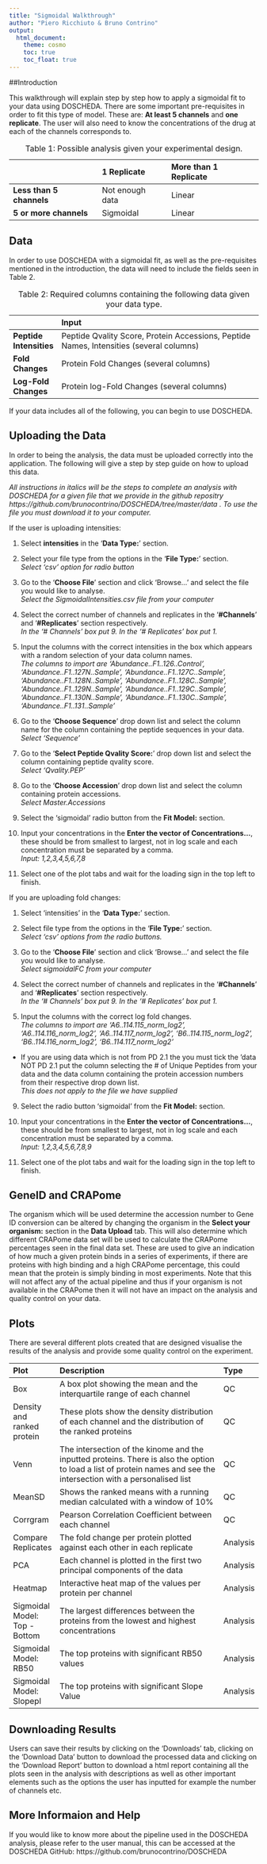```yaml
---
title: "Sigmoidal Walkthrough"
author: "Piero Ricchiuto & Bruno Contrino"
output: 
  html_document:
    theme: cosmo
    toc: true
    toc_float: true
---
```



##Introduction

This walkthrough will explain step by step how to apply a sigmoidal fit to your data using DOSCHEDA. There are some important pre-requisites in order to fit this type of model. These are: **At least 5 channels** and **one replicate**. The user will also need to know the concentrations of the drug at each of the channels corresponds to.


|                     |1 Replicate |More than 1 Replicate |
|:--------------------|:-----------|:---------------------|
|**Less than 5 channels** |Not enough data      |Linear                |
|**5 or more channels**   |Sigmoidal   |Linear                |

Table: Table 1: Possible analysis given your experimental design.

## Data

In order to use DOSCHEDA with a sigmoidal fit, as well as the pre-requisites mentioned in the introduction, the data will need to include the fields seen in Table 2. 


|                    |Input                                                                                   |
|:-------------------|:---------------------------------------------------------------------------------------|
|**Peptide Intensities** |Peptide Qvality Score, Protein Accessions, Peptide Names, Intensities (several columns) |
|**Fold Changes**        |Protein Fold Changes (several columns)           |
|**Log-Fold Changes**    |Protein log-Fold Changes (several columns)     |

Table: Table 2: Required columns containing the following data given your data type. 


If your data includes all of the following, you can begin to use DOSCHEDA. 

## Uploading the Data

In order to being the analysis, the data must be uploaded correctly into the application.
The following will give a step by step guide on how to upload this data. 

*All instructions in italics will be the steps to complete an analysis with DOSCHEDA for a given file that we provide in the github repositry https://github.com/brunocontrino/DOSCHEDA/tree/master/data . To use the file you must download it to your computer.*

If the user is uploading intensities: 

1. Select **intensities** in the '**Data  Type:**' section.

2. Select your file type from the options in the '**File Type:**' section.  
        *Select 'csv' option for radio button*

3. Go to the '**Choose File**' section and click 'Browse...' and select the file you would like to analyse.  
   *Select the SigmoidalIntensities.csv file from your computer*

4. Select the correct number of channels and replicates in the '**\#Channels**' and '**\#Replicates**' section respectively.   
   *In the '\# Channels' box put 9. In the '\# Replicates' box put 1.*

5. Input the columns with the correct intensities in the box which appears with a random selection of your data column names.   
  *The columns to import are 'Abundance..F1..126..Control', 'Abundance..F1..127N..Sample', 'Abundance..F1..127C..Sample', 'Abundance..F1..128N..Sample', 'Abundance..F1..128C..Sample', 'Abundance..F1..129N..Sample', 'Abundance..F1..129C..Sample', 'Abundance..F1..130N..Sample', 'Abundance..F1..130C..Sample', 'Abundance..F1..131..Sample'*

6. Go to the '**Choose Sequence**' drop down list and select the column name for the column containing the peptide sequences in your data.   
  *Select 'Sequence'*

7. Go to the '**Select Peptide Qvality Score:**' drop down list and select the column containing peptide qvality score.  
  *Select 'Qvality.PEP'*
  
8. Go to the '**Choose Accession**' drop down list and select the column containing protein accessions.  
*Select Master.Accessions*

9. Select the 'sigmoidal’ radio button from the **Fit Model:** section.

10. Input your concentrations in the **Enter the vector of Concentrations...**, these should be from smallest to largest, not in log scale and each concentration must be separated by a comma.  
*Input: 1,2,3,4,5,6,7,8*


11. Select one of the plot tabs and wait for the loading sign in the top left to finish. 


If you are uploading fold changes: 

1. Select 'intensities' in the '**Data  Type:**' section.

2. Select file type from the options in the '**File Type:**' section.  
  *Select 'csv' options from the radio buttons.*

3. Go to the '**Choose File**' section and click 'Browse...' and select the file you would like to analyse.  
  *Select sigmoidalFC from your computer* 

4. Select the correct number of channels and replicates in the '**\#Channels**' and '**\#Replicates**' section respectively.  
   *In the '\# Channels' box put 9. In the '\# Replicates' box put 1.*

5. Input the columns with the correct log fold changes.  
  *The columns to import are 'A6..114.115_norm_log2',	'A6..114.116_norm_log2',	'A6..114.117_norm_log2',	 'B6..114.115_norm_log2',	'B6..114.116_norm_log2',	'B6..114.117_norm_log2'*    
 + If you are using data which is not from PD 2.1 the you must tick the 'data NOT PD 2.1 put the column selecting the \# of Unique Peptides from your data and the data column containing the protein accession numbers from their respective drop down list.  
 *This does not apply to the file we have supplied*


9. Select the radio button 'sigmoidal' from the **Fit Model:** section.

10. Input your concentrations in the **Enter the vector of Concentrations...**, these should be from smallest to largest, not in log scale and each concentration must be separated by a comma.  
*Input: 1,2,3,4,5,6,7,8,9*

11. Select one of the plot tabs and wait for the loading sign in the top left to finish. 

## GeneID and CRAPome

The organism which will be used determine the accession number to Gene ID conversion can be altered by changing the organism in the **Select your organism:** section in the **Data Upload** tab. This will also determine which different CRAPome data set will be used to calculate the CRAPome percentages seen in the final data set. These are used to give an indication of how much a given protein binds in a series of experiments, if there are proteins with high binding and a high CRAPome percentage, this could mean that the protein is simply binding in most experiments. Note that this will not affect any of the actual pipeline and thus if your organism is not available in the CRAPome then it will not have an impact on the analysis and quality control on your data. 


## Plots

There are several different plots created that are designed visualise the results of the analysis and provide some quality control on the experiment. 


|Plot                          |Description                                                                                                                                                          |Type     |
|:-----------------------------|:--------------------------------------------------------------------------------------------------------------------------------------------------------------------|:--------|
|Box                           |A box plot showing the mean and the interquartile range of each channel                                                                                              |QC       |
|Density and ranked protein    |These plots show the density distribution of each channel and the distribution of the ranked proteins                                                                |QC       |
|Venn                          |The intersection of the kinome and the inputted proteins. There is also the option to load a list of protein names and see the intersection with a personalised list |QC       |
|MeanSD                        |Shows the ranked means with a running median calculated with a window of 10%                                                                                        |QC       |
|Corrgram                      |Pearson Correlation Coefficient between each channel                                                                                                                 |QC       |
|Compare Replicates            |The fold change per protein plotted against each other in each replicate                                                                                              |Analysis |
|PCA                           |Each channel is plotted in the first two principal components of the data                                                                                            |Analysis |
|Heatmap                       |Interactive heat map of the values per protein per channel                                                                                                            |Analysis |
|Sigmoidal Model: Top - Bottom |The largest differences between the proteins from the lowest and highest concentrations                                                                               |Analysis |
|Sigmoidal Model: RB50         |The top proteins with significant RB50 values                                                                                                                        |Analysis |
|Sigmoidal Model: Slopepl      |The top proteins with significant Slope Value                                                                                                                                                                   |Analysis |

## Downloading Results 

Users can save their results by clicking on the 'Downloads' tab, clicking on the 'Download Data' button to download the processed data and clicking on the 'Download Report' button to download a html report containing all the plots seen in the analysis with descriptions as well as other important elements such as the options the user has inputted for example the number of channels etc.


## More Informaion and Help 

If you would like to know more about the pipeline used in the DOSCHEDA analysis, please refer to the user manual, this can be accessed at the DOSCHEDA GitHub: https://github.com/brunocontrino/DOSCHEDA 



